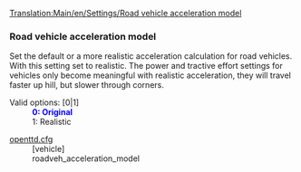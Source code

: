 [[Translation:Main/en/Settings/Road vehicle acceleration model]]
===Road vehicle acceleration model===
{{en/-}}{{en/Feature|1.1|align="right"|text=(since 1.1.0)}}
Set the default or a more realistic acceleration calculation for road vehicles. With this setting set to realistic. The power and tractive effort settings for vehicles only become meaningful with realistic acceleration, they will travel faster up hill, but slower through corners.

;Valid options<nowiki>:</nowiki> [0|1]
: <span style="color:blue">'''0: Original'''</span>
: 1: Realistic

;[[Main/en/Openttd.cfg|openttd.cfg]]
:[vehicle]
:roadveh_acceleration_model
